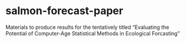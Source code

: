 # salmon-forecast-paper
Materials to produce results for the tentatively titled "Evaluating the Potential of Computer-Age Statistical Methods in Ecological Forcasting"
